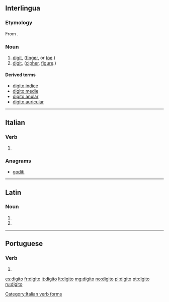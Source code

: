 {{also|digitò}}
==Interlingua==

===Etymology===
From {{etyl|la|ia}} {{term|digitus|lang=la}}.

===Noun===
{{ia-noun}}

# [[digit]], ([[finger]], or [[toe]].)
# [[digit]], ([[cipher]], [[figure]].)

====Derived terms====
* [[digito indice]]
* [[digito medie]]
* [[digito anular]]
* [[digito auricular]]

----

==Italian==

===Verb===
{{head|it|verb form}}

# {{inflection of|digitare||1|s|pres|indc|lang=it}}

===Anagrams===
* [[goditi#Italian|goditi]]

[[Category:Italian verb forms]]

----

==Latin==

===Noun===
{{la-noun-form|digitō|g=m}}

# {{inflection of|digitus||dat|s|lang=la}}
# {{inflection of|digitus||abl|s|lang=la}}

----

==Portuguese==

===Verb===
{{pt-verb-form}}

# {{pt-verb form of|digitar|ar|indicative|present|singular|first}}

[[es:digito]]
[[fr:digito]]
[[it:digito]]
[[lt:digito]]
[[mg:digito]]
[[no:digito]]
[[pl:digito]]
[[pt:digito]]
[[ru:digito]]